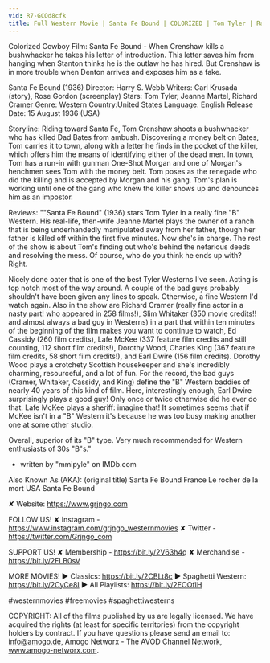 ```yaml
---
vid: R7-GCQd8cfk
title: Full Western Movie | Santa Fe Bound | COLORIZED | Tom Tyler | Ranch Movie | Outlaws
---
```


Colorized Cowboy Film: Santa Fe Bound - When Crenshaw kills a bushwhacker he takes his letter of introduction. This letter saves him from hanging when Stanton thinks he is the outlaw he has hired. But Crenshaw is in more trouble when Denton arrives and exposes him as a fake.

Santa Fe Bound (1936)
Director: Harry S. Webb
Writers: Carl Krusada (story), Rose Gordon (screenplay)
Stars: Tom Tyler, Jeanne Martel, Richard Cramer
Genre: Western
Country:United States
Language: English
Release Date: 15 August 1936 (USA)

Storyline:
Riding toward Santa Fe, Tom Crenshaw shoots a bushwhacker who has killed Dad Bates from ambush. Discovering a money belt on Bates, Tom carries it to town, along with a letter he finds in the pocket of the killer, which offers him the means of identifying either of the dead men. In town, Tom has a run-in with gunman One-Shot Morgan and one of Morgan's henchmen sees Tom with the money belt. Tom poses as the renegade who did the killing and is accepted by Morgan and his gang. Tom's plan is working until one of the gang who knew the killer shows up and denounces him as an impostor.

Reviews:
""Santa Fe Bound" (1936) stars Tom Tyler in a really fine "B" Western. His real-life, then-wife Jeanne Martel plays the owner of a ranch that is being underhandedly manipulated away from her father, though her father is killed off within the first five minutes. Now she's in charge. The rest of the show is about Tom's finding out who's behind the nefarious deeds and resolving the mess. Of course, who do you think he ends up with? Right.

Nicely done oater that is one of the best Tyler Westerns I've seen. Acting is top notch most of the way around. A couple of the bad guys probably shouldn't have been given any lines to speak. Otherwise, a fine Western I'd watch again. Also in the show are Richard Cramer (really fine actor in a nasty part! who appeared in 258 films!), Slim Whitaker (350 movie credits!! and almost always a bad guy in Westerns) in a part that within ten minutes of the beginning of the film makes you want to continue to watch, Ed Cassidy (260 film credits), Lafe McKee (337 feature film credits and still counting, 112 short film credits!), Dorothy Wood, Charles King (367 feature film credits, 58 short film credits!), and Earl Dwire (156 film credits). Dorothy Wood plays a crotchety Scottish housekeeper and she's incredibly charming, resourceful, and a lot of fun. For the record, the bad guys (Cramer, Whitaker, Cassidy, and King) define the "B" Western baddies of nearly 40 years of this kind of film. Here, interestingly enough, Earl Dwire surprisingly plays a good guy! Only once or twice otherwise did he ever do that. Lafe McKee plays a sheriff: imagine that! It sometimes seems that if McKee isn't in a "B" Western it's because he was too busy making another one at some other studio.

Overall, superior of its "B" type. Very much recommended for Western enthusiasts of 30s "B"s."
- written by "mmipyle" on IMDb.com

Also Known As (AKA):
(original title) Santa Fe Bound
France Le rocher de la mort
USA Santa Fe Bound

✘ Website: https://www.grjngo.com

FOLLOW US!
✘ Instagram - https://www.instagram.com/grjngo_westernmovies
✘ Twitter - https://twitter.com/Grjngo_com

SUPPORT US!
✘ Membership - https://bit.ly/2V63h4q
✘ Merchandise - https://bit.ly/2FLB0sV

MORE MOVIES! 
► Classics: https://bit.ly/2CBLt8c 
► Spaghetti Western: https://bit.ly/2CyCe8I 
► All Playlists: https://bit.ly/2EOOfIH 

#westernmovies #freemovies #spaghettiwesterns

COPYRIGHT: All of the films published by us are legally licensed. We have acquired the rights (at least for specific territories) from the copyright holders by contract. If you have questions please send an email to: info@amogo.de, Amogo Networx - The AVOD Channel Network, www.amogo-networx.com.